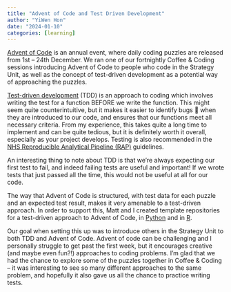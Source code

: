 ```yaml
---
title: "Advent of Code and Test Driven Development"
author: "YiWen Hon"
date: "2024-01-10"
categories: [learning]
---
```


[Advent of Code]( https://adventofcode.com/) is an annual event, where daily coding puzzles are released from 1st – 24th December. 
We ran one of our fortnightly Coffee & Coding sessions introducing Advent of Code to people who code in the Strategy Unit, as well as the concept of test-driven development as a potential way of approaching the puzzles.

[Test-driven development](https://developer.ibm.com/articles/5-steps-of-test-driven-development/) (TDD) is an approach to coding which involves writing the test for a function BEFORE we write the function. 
This might seem quite counterintuitive, but it makes it easier to identify bugs 🐛 when they are introduced to our code, and ensures that our functions meet all necessary criteria. 
From my experience, this takes quite a long time to implement and can be quite tedious, but it is definitely worth it overall, especially as your project develops. 
Testing is also recommended in the [NHS Reproducible Analytical Pipeline (RAP)](https://nhsdigital.github.io/rap-community-of-practice/introduction_to_RAP/levels_of_RAP/) guidelines. 

An interesting thing to note about TDD is that we're always expecting our first test to fail, and indeed failing tests are useful and important! 
If we wrote tests that just passed all the time, this would not be useful at all for our code.

The way that Advent of Code is structured, with test data for each puzzle and an expected test result, makes it very amenable to a test-driven approach. 
In order to support this, Matt and I created template repositories for a test-driven approach to Advent of Code, in [Python](https://github.com/yiwen-h/aoc_python_template) and in [R]( https://github.com/matt-dray/aoc.rstats.template). 

Our goal when setting this up was to introduce others in the Strategy Unit to both TDD and Advent of Code. 
Advent of code can be challenging and I personally struggle to get past the first week, but it encourages creative (and maybe even fun?!) approaches to coding problems. 
I'm glad that we had the chance to explore some of the puzzles together in Coffee & Coding – it was interesting to see so many different approaches to the same problem, and hopefully it also gave us all the chance to practice writing tests.

